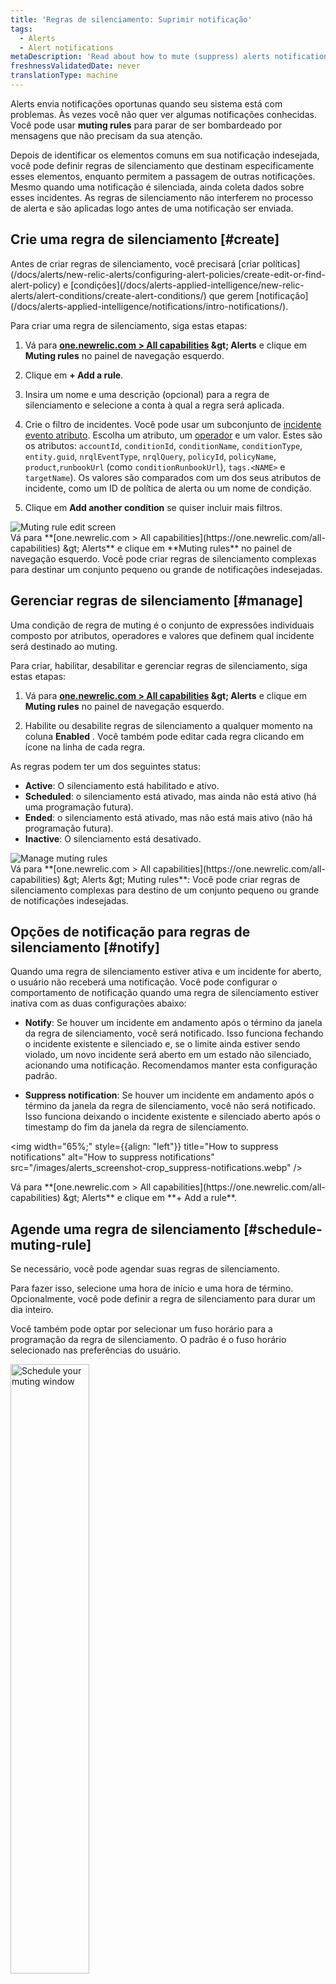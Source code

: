 ```yaml
---
title: 'Regras de silenciamento: Suprimir notificação'
tags:
  - Alerts
  - Alert notifications
metaDescription: 'Read about how to mute (suppress) alerts notifications during known system disruptions, such as maintenance windows and deployments.'
freshnessValidatedDate: never
translationType: machine
---
```


Alerts envia notificações oportunas quando seu sistema está com problemas. Às vezes você não quer ver algumas notificações conhecidas. Você pode usar <DNT>**muting rules**</DNT> para parar de ser bombardeado por mensagens que não precisam da sua atenção.

Depois de identificar os elementos comuns em sua notificação indesejada, você pode definir regras de silenciamento que destinam especificamente esses elementos, enquanto permitem a passagem de outras notificações. Mesmo quando uma notificação é silenciada, <InlinePopover type="alerts" />ainda coleta dados sobre esses incidentes. As regras de silenciamento não interferem no processo de alerta e são aplicadas logo antes de uma notificação ser enviada.

## Crie uma regra de silenciamento [#create]

<Callout variant="important">
  Antes de criar regras de silenciamento, você precisará [criar políticas](/docs/alerts/new-relic-alerts/configuring-alert-policies/create-edit-or-find-alert-policy) e [condições](/docs/alerts-applied-intelligence/new-relic-alerts/alert-conditions/create-alert-conditions/) que gerem [notificação](/docs/alerts-applied-intelligence/notifications/intro-notifications/).
</Callout>

Para criar uma regra de silenciamento, siga estas etapas:

1. Vá para <DNT>**[one.newrelic.com &gt; All capabilities](https://one.newrelic.com/all-capabilities) &amp;gt; Alerts**</DNT> e clique em <DNT>**Muting rules**</DNT> no painel de navegação esquerdo.

2. Clique em <DNT>**+ Add a rule**</DNT>.

3. Insira um nome e uma descrição (opcional) para a regra de silenciamento e selecione a conta à qual a regra será aplicada.

4. Crie o filtro de incidentes. Você pode usar um subconjunto de [incidente evento atributo](/docs/alerts/create-alert/condition-details/incident-event-attributes/). Escolha um atributo, um [operador](#sub-conditions) e um valor. Estes são os atributos: `accountId`, `conditionId`, `conditionName`, `conditionType`, `entity.guid`, `nrqlEventType`, `nrqlQuery`, `policyId`, `policyName`, `product`,`runbookUrl` (como `conditionRunbookUrl`), `tags.<NAME>` e `targetName`). Os valores são comparados com um dos seus atributos de incidente, como um ID de política de alerta ou um nome de condição.

5. Clique em <DNT>**Add another condition**</DNT> se quiser incluir mais filtros.

<img title="Muting rule edit screen" alt="Muting rule edit screen" src="/images/alerts_screenshot-crop_violation-filter.webp" />

<figcaption>
  Vá para <DNT>**[one.newrelic.com &gt; All capabilities](https://one.newrelic.com/all-capabilities) &amp;gt; Alerts**</DNT> e clique em <DNT>**Muting rules**</DNT> no painel de navegação esquerdo. Você pode criar regras de silenciamento complexas para destinar um conjunto pequeno ou grande de notificações indesejadas.
</figcaption>

## Gerenciar regras de silenciamento [#manage]

Uma condição de regra de muting é o conjunto de expressões individuais composto por atributos, operadores e valores que definem qual incidente será destinado ao muting.

Para criar, habilitar, desabilitar e gerenciar regras de silenciamento, siga estas etapas:

1. Vá para <DNT>**[one.newrelic.com &gt; All capabilities](https://one.newrelic.com/all-capabilities) &amp;gt; Alerts**</DNT> e clique em <DNT>**Muting rules**</DNT> no painel de navegação esquerdo.

2. Habilite ou desabilite regras de silenciamento a qualquer momento na coluna <DNT>**Enabled**</DNT> . Você também pode editar cada regra clicando em <Icon name="fe-more-horizontal" /> ícone na linha de cada regra.

As regras podem ter um dos seguintes status:

* <DNT>**Active**</DNT>: O silenciamento está habilitado e ativo.
* <DNT>**Scheduled**</DNT>: o silenciamento está ativado, mas ainda não está ativo (há uma programação futura).
* <DNT>**Ended**</DNT>: o silenciamento está ativado, mas não está mais ativo (não há programação futura).
* <DNT>**Inactive**</DNT>: O silenciamento está desativado.

<img title="Manage muting rules" alt="Manage muting rules" src="/images/alerts_screenshot-full_muting-rules.webp" />

<figcaption>
  Vá para <DNT>**[one.newrelic.com &gt; All capabilities](https://one.newrelic.com/all-capabilities) &amp;gt; Alerts &amp;gt; Muting rules**</DNT>: Você pode criar regras de silenciamento complexas para destino de um conjunto pequeno ou grande de notificações indesejadas.
</figcaption>

## Opções de notificação para regras de silenciamento [#notify]

Quando uma regra de silenciamento estiver ativa e um incidente for aberto, o usuário não receberá uma notificação. Você pode configurar o comportamento de notificação quando uma regra de silenciamento estiver inativa com as duas configurações abaixo:

* <DNT>**Notify**</DNT>: Se houver um incidente em andamento após o término da janela da regra de silenciamento, você será notificado. Isso funciona fechando o incidente existente e silenciado e, se o limite ainda estiver sendo violado, um novo incidente será aberto em um estado não silenciado, acionando uma notificação. Recomendamos manter esta configuração padrão.

* <DNT>**Suppress notification**</DNT>: Se houver um incidente em andamento após o término da janela da regra de silenciamento, você não será notificado. Isso funciona deixando o incidente existente e silenciado aberto após o timestamp do fim da janela da regra de silenciamento.

<img width="65%;" style={{align: "left"}} title="How to suppress notifications" alt="How to suppress notifications" src="/images/alerts_screenshot-crop_suppress-notifications.webp" />

<figcaption>
  Vá para <DNT>**[one.newrelic.com &gt; All capabilities](https://one.newrelic.com/all-capabilities) &amp;gt; Alerts**</DNT> e clique em <DNT>**+ Add a rule**</DNT>.
</figcaption>

## Agende uma regra de silenciamento [#schedule-muting-rule]

Se necessário, você pode agendar suas regras de silenciamento.

Para fazer isso, selecione uma hora de início e uma hora de término. Opcionalmente, você pode definir a regra de silenciamento para durar um dia inteiro.

Você também pode optar por selecionar um fuso horário para a programação da regra de silenciamento. O padrão é o fuso horário selecionado nas preferências do usuário.

<img width="50%;" title="Schedule your muting window" alt="Schedule your muting window" src="/images/alerts_screenshot-crop_schedule-muting window.webp" />

<figcaption>
  Vá para <DNT>**[one.newrelic.com &gt; All capabilities](https://one.newrelic.com/all-capabilities) &amp;gt; Alerts**</DNT> e clique em <DNT>**Muting rules**</DNT> no painel de navegação esquerdo. Confira as opções flexíveis e poderosas que você tem para agendar suas regras de silenciamento.
</figcaption>

Você pode programar suas regras de silenciamento para ocorrerem diariamente, semanalmente ou mensalmente. Uma regra de silenciamento programada para repetição semanal inclui a opção de selecionar os dias da semana para recorrência. Se nenhum dia for selecionado, a recorrência semanal será repetida por padrão no dia da semana em que a regra de silenciamento está programada para iniciar.

<Callout variant="important">
  As caixas de seleção do <DNT>**Repeat**</DNT> dia da semana substituem os campos de data <DNT>**Starts**</DNT> e <DNT>**Ends**</DNT> . Se você definir uma data de início e também escolher um dia da semana, suas regras de silenciamento serão aplicadas no primeiro dia após a data de início.
</Callout>

Você também pode especificar quando deseja que a recorrência termine selecionando uma data específica ou um determinado número de ocorrências.

## Ver incidentes e problemas silenciados [#ui]

Ao visualizar um problema aberto ou fechado, o incidente e os problemas são marcados como `Muted`. As seções a seguir mostram alguns desses incidentes e problemas silenciados e onde você pode encontrá-los.

<CollapserGroup>
  <Collapser id="clamshell-1" title="Um problema com um incidente crítico que foi silenciado">
    <img title="Alert incident lifecycle: Muting rule incidents" alt="Alert incident lifecycle: Muting rule incidents" src="/images/alerts_screenshot-crop_issue-critical-incident-muted.webp" />

    <figcaption>
      Vá para <DNT>**[one.newrelic.com &gt; All capabilities](https://one.newrelic.com/all-capabilities) &amp;gt; Alerts**</DNT> e clique em <DNT>**Issues &amp; Activity**</DNT> no painel de navegação esquerdo. Clique em um problema silenciado.
    </figcaption>
  </Collapser>

  <Collapser id="clamshell-2" title="Uma lista de incidentes, alguns dos quais estão silenciados">
    Incidentes e problemas são marcados com o <Icon name="fe-bell-off" /> ícone na coluna <DNT>**Muted**</DNT> :

    <img title="Alert incident lifecycle: Muting rule incidents" alt="Alert incident lifecycle: Muting rule incidents" src="/images/alerts_screenshot-crop_incidents-muted-icon.webp" />

    <figcaption>
      Vá para <DNT>**[one.newrelic.com &gt; All capabilities](https://one.newrelic.com/all-capabilities) &amp;gt; Alerts**</DNT> e clique em <DNT>**Issues &amp; Activity**</DNT> no painel de navegação esquerdo. Em seguida, selecione <DNT>**Incidents tab**</DNT>.
    </figcaption>
  </Collapser>
</CollapserGroup>

### Silenciar resultados facetados usando `tags.` [#facet-muting]

Para silenciar os resultados da consulta facetada, use o atributo `tags.FACETED_ATTRIBUTE`, onde `FACETED_ATTRIBUTE` representa o atributo que você executou uma consulta NRQL [`FACET` ](/docs/query-data/nrql-new-relic-query-language/getting-started/nrql-syntax-clauses-functions#sel-facet). Por exemplo: se sua condição do alerta NRQL inclui `FACET host` em sua consulta, você pode destino esse atributo `FACET` usando `tags.host`.

A consulta de condição NRQL pode aceitar atributos de múltiplas facetas. Se você deseja filtrar atributo em seu evento ou série temporal métrica que foi agregada, você deve adicionar esses atributo à sua cláusula de consulta NRQL `FACET` ; por exemplo: `FACET host, region, cluster`.

Para obter um exemplo de uso de `tags.`, consulte [Criar regra de silenciamento](#create).

## Operadores de subcondição [#sub-conditions]

Esses são os operadores lógicos que você pode usar para comparar atributo ao adicionar regras de silenciamento. Se você é novo nas regras de silenciamento, veja estes [exemplos](/docs/alerts-applied-intelligence/new-relic-alerts/alert-notifications/muting-rules-suppress-notifications/#examples).

<Callout variant="tip">
  Todos os valores do operador de subcondição diferenciam maiúsculas de minúsculas. Por exemplo, se você usar `policyName STARTS_WITH 'PROD'` um nome de política que comece com &amp;apos;Prod&amp;apos; não será selecionado.
</Callout>

* `EQUALS`: onde o valor fornecido é igual ao valor do atributo do incidente.
* `DOES_NOT_EQUALS`: onde o valor fornecido não é igual ao valor do atributo do incidente.
* `IN`: onde o valor do atributo do incidente está presente em uma lista de valores fornecidos (até 500).
* `NOT_IN`: onde o valor do atributo do incidente não está presente em uma lista de valores fornecidos (até 500).
* `CONTAINS`: onde a sequência de valores fornecida está presente no valor do atributo do incidente.
* `DOES_NOT_CONTAINS`: onde a cadeia de valor fornecida não está presente no valor do atributo do incidente.
* `ENDS_WITH`: onde o valor do atributo do incidente termina com a sequência de valores fornecida.
* `NOT_ENDS_WITH`: onde o valor do atributo do incidente não termina com a sequência de valores fornecida.
* `STARTS_WITH`: onde o valor do atributo do incidente começa com a sequência de valores fornecida.
* `DOES_NOT_STARTS_WITH`: onde o valor do atributo do incidente não começa com a sequência de valores fornecida.
* `IS_BLANK`: onde o valor do atributo do incidente está em branco. Nulo, string vazia, etc.
* `IS_NOT_BLANK`: onde o valor do atributo do incidente não está em branco. Nulo, string vazia, etc.
* `IS_ANY`: Uma condição com este operador silenciará todos os incidentes na conta.

## Como funcionam as regras de silenciamento [#overview]

As regras de silenciamento são aplicadas no final do ciclo de vida do alerta padrão para suprimir ou silenciar a notificação. Eles não desativam as políticas ou condições existentes. Por exemplo, você pode silenciar a notificação durante interrupções conhecidas do sistema, como janelas de manutenção e implantação. Os incidentes de interrupção do sistema ainda serão identificados, mesmo que a notificação desses incidentes esteja silenciada.

Uma regra de silenciamento usa um conjunto de condições que correspondem ao atributo em um [incidente evento](/docs/alerts-applied-intelligence/new-relic-alerts/advanced-alerts/understand-technical-concepts/incident-event-attributes). As regras de silenciamento nos dizem como:

* Identifique incidentes individuais após serem criados, mas antes que um problema seja aberto.
* Substitua a condição padrão para indicar que eles devem ser silenciados.

Atualmente, silenciar um incidente significa que o ciclo de vida normal do incidente de alerta é mantido, exceto que um problema contendo apenas um incidente silenciado não enviará nenhuma notificação.

As regras de silenciamento são determinadas pelo primeiro evento que acionou uma notificação dentro de um problema. Isso significa que se o primeiro evento de notificação foi silenciado devido a um estado silenciado, o restante do problema também será silenciado.

As regras de silenciamento substituem incidentes específicos. Eles não desativam as políticas ou condições existentes. Isto permite silenciar incidentes de entidades específicas que possam estar cobertas por uma apólice ou condição que cubra um grande número de entidades. Isso também evita que você tenha que silenciar demais o monitoramento ao realizar manutenção em um subconjunto do sistema.

A tabela a seguir descreve como o ciclo de vida do incidente de alerta é afetado por incidentes silenciados:

<table>
  <thead>
    <tr>
      <th>
        SE
      </th>

      <th>
        ENTÃO
      </th>
    </tr>
  </thead>

  <tbody>
    <tr>
      <td colSpan={3} style={{ backgroundColor: "rgb(238, 238, 238)" }}>
        <DNT>Event</DNT>: O problema está ativado
      </td>
    </tr>

    <tr>
      <td>
        Um problema é ativado devido a um incidente que não é silenciado
      </td>

      <td>
        Será enviada uma notificação sobre este assunto.
      </td>
    </tr>

    <tr>
      <td>
        Um problema é ativado devido a um incidente que está silenciado
      </td>

      <td>
        Notificação para este problema não será enviada (silenciada).
      </td>
    </tr>
  </tbody>
</table>

### Comportamento de silenciamento com fluxo de trabalho [#workflow-behavior]

Um incidente acionado tem uma proporção de 1:1 com um problema, portanto, se um incidente for silenciado, o problema correspondente também será silenciado. fluxo de trabalho são desencadeados por problemas que podem ter um ou mais incidentes, portanto pode haver um cenário de incidentes silenciados e não silenciados combinados.

Cada problema tem um dos seguintes estados de silenciamento:

* <DNT>**Fully muted (`FULLY_MUTED`)**</DNT>: um problema tem todos os seus incidentes abertos silenciados (valor padrão).
* <DNT>**Partially muted (`PARTIALLY_MUTED`)**</DNT>: um problema que tem pelo menos um incidente aberto que está silenciado e um incidente aberto que não está silenciado.
* <DNT>**Not muted (`NOT_MUTED`)**</DNT>: um problema que não tem nenhum incidente aberto e silenciado.

Para obter um guia passo a passo sobre como configurar seu fluxo de trabalho, confira um exemplo de demonstração abaixo (aprox. 2:17 minutos):

<Video type="wistia" id="3nf3q2supe" />

### Comportamento de silenciamento com NerdGraph [#manage-with-nerdgraph]

No [NerdGraph](/docs/apis/nerdgraph/get-started/introduction-new-relic-nerdgraph), você pode usar as seguintes consultas e mutações com suas regras de silenciamento. Você pode ver o esquema com mais detalhes no [API Explorer](/docs/apis/nerdgraph/get-started/introduction-new-relic-nerdgraph#explorer).

* `actor.account.alerts.mutingRule`: Buscar uma regra de silenciamento por ID.
* `actor.account.alerts.mutingRules`: busque uma lista de regras de silenciamento para uma conta.
* `alertsMutingRuleCreate`: crie uma regra de silenciamento para uma conta.
* `alertsMutingRuleUpdate`: Atualizar uma regra de silenciamento por ID e ID da conta.

Você pode encontrar alguns exemplos de consultas e mutações [nesta página](#examples).

Uma regra de silenciamento possui os seguintes campos e componentes:

<table>
  <thead>
    <tr>
      <th style={{ width: "200px" }}>
        Regra de silenciamento
      </th>

      <th>
        Campos e componentes
      </th>
    </tr>
  </thead>

  <tbody>
    <tr>
      <td>
        `accountId`
      </td>

      <td>
        O ID da conta da regra de silenciamento. Uma regra de silenciamento afetará apenas incidentes que ocorram em uma única conta. Para silenciar incidentes em várias contas, você precisará criar uma regra de silenciamento para cada conta separadamente.
      </td>
    </tr>

    <tr>
      <td>
        `actionOnMutingRuleWindowEnded`
      </td>

      <td>
        O comportamento esperado no final da janela da regra de silenciamento. Valores válidos de `CLOSE_ISSUES_ON_INACTIVE` ou `DO_NOTHING`. Se `CLOSE_ISSUES_ON_INACTIVE` for selecionado, todos os problemas em andamento serão fechados e reabertos (com notificação) se o incidente persistir.
      </td>
    </tr>

    <tr>
      <td>
        `condition`
      </td>

      <td>
        O conjunto de expressões individuais que definem qual incidente será o destino. Uma condição de regra de silenciamento inclui:

        * `operator`: o operador booleano `AND` ou `OR` que define como combinar o conjunto de condições.

        * `conditions`: O conjunto de expressões individuais (subcondições) que o destino atribui dentro de um incidente. Eles são avaliados juntos com base no `operator`. Você pode ter no máximo 20 subcondições para uma única regra de silenciamento.

          Uma subcondição inclui:

          * `attribute`: um único atributo em um incidente. Acesse aqui uma lista de [incidentes e eventos atributo](/docs/alerts-applied-intelligence/new-relic-alerts/advanced-alerts/understand-technical-concepts/incident-event-attributes).

          * `operator`: a função de comparação usada para comparar o atributo do incidente selecionado com os valores na condição. Clique aqui para obter uma lista de [operadores de subcondições](#sub-conditions).

          * `values`: uma matriz de valores de string para comparar com o atributo do incidente selecionado. Quando as regras de silenciamento avaliam uma condição, se necessário, os valores serão forçados a partir de strings. Você pode usar no máximo 500 valores ao usar um operador que suporta comparação com vários valores, como `IN`.
      </td>
    </tr>

    <tr>
      <td>
        `createdAt`
      </td>

      <td>
        O timestamp em que a regra de silenciamento foi criada (UTC).
      </td>
    </tr>

    <tr>
      <td>
        `createdBy`
      </td>

      <td>
        O ID do usuário da pessoa que criou a regra de silenciamento.
      </td>
    </tr>

    <tr>
      <td>
        `description`
      </td>

      <td>
        Este é um campo de texto opcional que descreve a regra de silenciamento. É uma maneira útil de fornecer mais contexto para sua regra de silenciamento. Esses dados são usados apenas para fins de exibição de gerenciamento.
      </td>
    </tr>

    <tr>
      <td>
        `enabled`
      </td>

      <td>
        Habilite ou desabilite a regra de silenciamento (Booleano). Ative e desative suas regras de silenciamento manualmente.
      </td>
    </tr>

    <tr>
      <td>
        `id`
      </td>

      <td>
        O identificador exclusivo da regra de silenciamento.
      </td>
    </tr>

    <tr>
      <td>
        `mutingRuleLifecycleEventPublishedAt`
      </td>

      <td>
        Um registro de data e hora que representa a última vez que o comportamento de fim de janela da regra de silenciamento foi aplicado.
      </td>
    </tr>

    <tr>
      <td>
        `name` (Obrigatório)
      </td>

      <td>
        Um campo de texto para o nome amigável da regra de silenciamento. Isso é usado ao listar ou fazer referência a uma regra. Não exigimos que o nome seja exclusivo, mas é recomendado.
      </td>
    </tr>

    <tr>
      <td>
        `schedule`
      </td>

      <td>
        O intervalo de tempo em que o `MutingRule` silencia ativamente o incidente.

        * `startTime`: O carimbo de data e hora que representa quando a regra de silenciamento é iniciada. Está no formato ISO 8601 local sem deslocamento. Exemplo: `2020-07-08T14:30:00`
        * `endTime`: O carimbo de data e hora que representa quando a regra de silenciamento termina. Está no formato ISO 8601 local sem deslocamento. Exemplo: `2020-07-15T14:30:00`
        * `timeZone`: O fuso horário que se aplica à programação da regra de silenciamento. Exemplo: `America/Los_Angeles`. Consulte [a lista de fusos horários do banco de dados tz da Wikipedia](https://en.wikipedia.org/wiki/List_of_tz_database_time_zones).
        * `repeat`: A frequência com que a programação da regra de muting se repete. Se não se repetir, use null. As opções são `DAILY`, `WEEKLY`, `MONTHLY`.
        * `endRepeat`: O carimbo de data e hora em que a programação da regra de silenciamento para de se repetir. Está no formato ISO 8601 local sem deslocamento. Exemplo: `2020-07-10T15:00:00`. Nota: `endRepeat` ou `repeatCount` devem ser usados para encerrar uma programação de regra de silenciamento. Ambos os campos não devem ser fornecidos juntos.
        * `repeatCount`: O número de vezes que a programação da regra de silenciamento se repete. Isso inclui a programação original. Por exemplo, um `repeatCount` de 2 ocorrerá uma vez. Um `repeatCount` de 3 ocorrerá duas vezes. Nota: `repeatCount` ou `endRepeat` podem ser usados para encerrar uma programação de regra de silenciamento. Não forneça os dois campos juntos.
        * `weeklyRepeatDays`: O(s) dia(s) da semana em que uma regra de silenciamento deve ser repetida quando o campo de repetição estiver definido como `WEEKLY`. Exemplo `['MONDAY', 'WEDNESDAY']`.
      </td>
    </tr>

    <tr>
      <td>
        `updatedAt`
      </td>

      <td>
        O timestamp em que a regra de silenciamento foi modificada pela última vez (UTC).
      </td>
    </tr>

    <tr>
      <td>
        `updatedBy`
      </td>

      <td>
        O ID do usuário da pessoa que modificou a regra de silenciamento pela última vez.
      </td>
    </tr>
  </tbody>
</table>

#### Exemplos de silenciamento [#examples]

Para obter mais informações sobre como fazer solicitações ao NerdGraph, consulte a [documentação do NerdGraph](/docs/apis/nerdgraph/get-started/introduction-new-relic-nerdgraph), incluindo [tutoriais do GraphQL](/docs/apis/graphql-api/tutorials).

<CollapserGroup>
  <Collapser id="fetch-list" title="Buscar regras de silenciamento para conta">
    Para buscar a lista de regras de silenciamento (com nome e condição) para uma conta:

    ```graphql
    {
      actor {
        account(id: YOUR_ACCOUNT_ID) {
          alerts {
            mutingRules {
              name
              condition {
                operator
                conditions {
                  attribute
                  operator
                  values
                }
              }
            }
          }
        }
      }
    }
    ```
  </Collapser>

  <Collapser id="create-rule" title="Criar regra de silenciamento">
    Para criar uma regra de silenciamento e retornar o `id` da regra de silenciamento para incidente de silenciamento de condições NRQL em que o atributo do host é `host-1`:

    ```graphql
    mutation {
      alertsMutingRuleCreate(
        accountId: YOUR_ACCOUNT_ID
        rule: {
          name: "host-1 mute rule"
          description: "Mute host-1 incidents"
          enabled: true
          condition: {
            operator: AND
            conditions: [{ 
              attribute: "tags.host", 
              operator: EQUALS, 
              values: ["host-1"] 
            }]
          }
        }
      ) {
        id
      }
    }
    ```
  </Collapser>

  <Collapser id="rule-product" title="Crie uma regra de silenciamento para hosts ou produtos específicos">
    Para criar uma regra de muting e retornar o `id` da regra de muting para silenciar incidentes de condições de infraestrutura onde o host alvo é `host-1` ou o incidente foi de Sintético ou <InlinePopover type="mobile" />:

    ```graphql
    mutation {
      alertsMutingRuleCreate(accountId: YOUR_ACCOUNT_ID, rule: {
        name: "host-1 and synthetics/mobile mute rule",
        description: "Mute host-1 and synthetics/mobile incidents",
        enabled: true,
        condition: {
          operator: OR,
          conditions: [
            {
              attribute: "targetName",
              operator: EQUALS,
              values: ["host-1"]
            },
            {
              attribute: "product",
              operator: IN,
              values: ["SYNTHETICS", "MOBILE"]
            }
          ]
        }
      }) {
        id
      }
    }
    ```
  </Collapser>

  <Collapser id="rule-product" title="Crie uma regra de silenciamento com uma programação recorrente">
    Para criar uma regra de silenciamento programada para repetição com estes critérios:

    * Semanalmente às terças e sextas-feiras

    * Término em 31/01/2021

    * Retorne o `schedule` da regra de silenciamento e `id`

      ```graphql
      mutation {
        alertsMutingRuleCreate(
          accountId: YOUR_ACCOUNT_ID,
          rule: {
            condition: {
              conditions: {
                attribute: "conditionName", 
                operator: ANY, 
                values: "This is a condition"
              }, 
              operator: AND
            }, 
            enabled: true, 
            name: "Recur Weekly", 
            schedule: {
              startTime: "2020-12-01T12:00:00", 
              endTime: "2020-12-01T14:00:00", 
              timeZone: "America/Los_Angeles",
              repeat: WEEKLY,
              endRepeat: "2021-01-31T12:00:00", 
              weeklyRepeatDays: [TUESDAY, FRIDAY]
            }
          }
        ) {
          id
          schedule {
            endTime
            startTime
            timeZone
            repeat
            repeatCount
            endRepeat
            weeklyRepeatDays
            nextStartTime
            nextEndTime
          }
        }
      }
      ```
  </Collapser>

  <Collapser id="rename" title="Renomear e desativar regra de silenciamento">
    Para alterar o nome e desativar uma regra de silenciamento e retornar seu novo nome:

    ```graphql
    mutation {
      alertsMutingRuleUpdate(accountId: YOUR_ACCOUNT_ID, id: MUTING_RULE_ID, rule: {
        name: "updated name",
        enabled: false
      }) {
        name
      }
    }
    ```
  </Collapser>

  <Collapser id="delete-rule" title="Excluir regra de silenciamento">
    Para excluir uma regra de silenciamento:

    ```graphql
    mutation {
     alertsMutingRuleDelete(accountId: YOUR_ACCOUNT_ID, id: MUTING_RULE_ID) {
        id
      }
    }
    ```
  </Collapser>
</CollapserGroup>